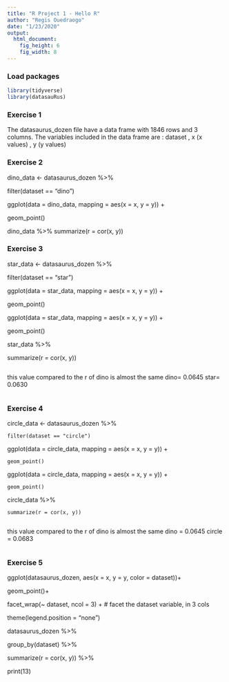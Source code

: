 ```yaml
---
title: "R Project 1 - Hello R"
author: "Regis Ouedraogo"
date: "1/23/2020"
output: 
  html_document: 
    fig_height: 6
    fig_width: 8
---
```


### Load packages

```r
library(tidyverse) 
library(datasauRus)
```


### Exercise 1

The datasaurus_dozen file have a data frame with 1846 rows and 3 columns.
The variables included in the data frame are :
dataset , 
x (x values) , 
y (y values)



### Exercise 2


dino_data <- datasaurus_dozen %>%

 filter(dataset == "dino")
 
ggplot(data = dino_data, mapping = aes(x = x, y = y)) +

  geom_point()


dino_data %>%
  summarize(r = cor(x, y))


### Exercise 3

star_data <- datasaurus_dozen %>%

filter(dataset == "star")

ggplot(data = star_data, mapping = aes(x = x, y = y)) +

geom_point()

ggplot(data = star_data, mapping = aes(x = x, y = y)) +

geom_point()

star_data %>%

summarize(r = cor(x, y))


```r
```

 this value compared to the r of dino is almost the same 
 dino= 0.0645
 star= 0.0630
```r
```

### Exercise 4

circle_data <- datasaurus_dozen %>%

    filter(dataset == "circle")
    
ggplot(data = circle_data, mapping = aes(x = x, y = y)) +

    geom_point()
    
ggplot(data = circle_data, mapping = aes(x = x, y = y)) +

    geom_point()
    
circle_data %>%

    summarize(r = cor(x, y))

```r
```
 this value compared to the r of dino is almost the same 
 dino = 0.0645
 circle = 0.0683
```r
```

### Exercise 5


ggplot(datasaurus_dozen, aes(x = x, y = y, color = dataset))+

geom_point()+

facet_wrap(~ dataset, ncol = 3) + # facet the dataset variable, in 3 cols

theme(legend.position = "none")

datasaurus_dozen %>%

group_by(dataset) %>%

summarize(r = cor(x, y)) %>%

print(13)

